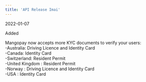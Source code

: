 ```yaml
---
title: 'API Release Imai'  
---
```

<span class="date">2022-01-07</span>  
  
  
<div class="pill pill-green">Added</div>  
  

Mangopay now accepts more KYC documents to verify your users:  
-Australia: Driving Licence and Identity Card  
-Canada: Identity Card  
-Switzerland: Resident Permit  
-United Kingdom : Resident Permit  
-Norway : Driving Licence and Identity Card  
-USA : Identity Card